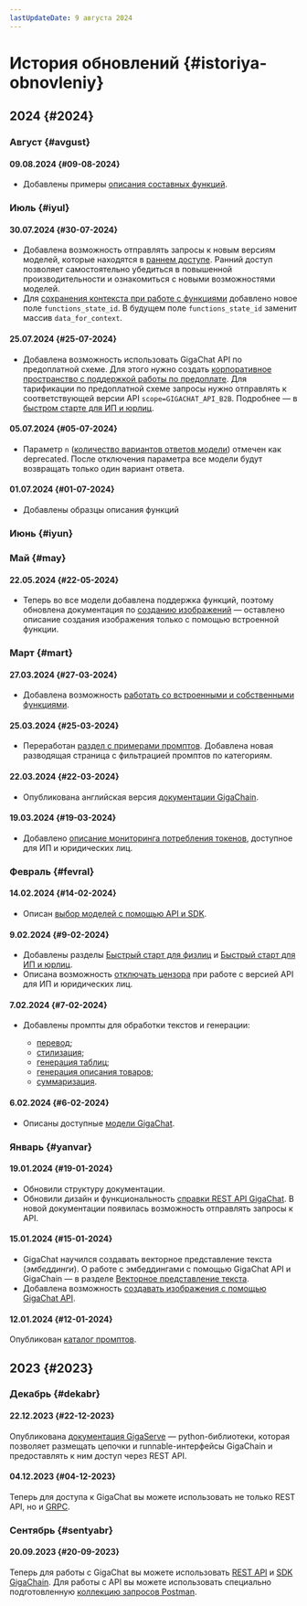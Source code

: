 ```yaml
---
lastUpdateDate: 9 августа 2024
---
```


# История обновлений {#istoriya-obnovleniy}

## 2024 {#2024}

### Август {#avgust}

#### 09.08.2024 {#09-08-2024}

* Добавлены примеры [описания составных функций](/ru/gigachat/api/function-calling#functions-descriptions-example).

### Июль {#iyul}

#### 30.07.2024 {#30-07-2024}

* Добавлена возможность отправлять запросы к новым версиям моделей, которые находятся в [раннем доступе](/ru/gigachat/models#obrashenie-k-modelyam-rannego-dostupa). Ранний доступ позволяет самостоятельно убедиться в повышенной производительности и ознакомиться с новыми возможностями моделей.
* Для [сохранения контекста при работе с функциями](/ru/gigachat/api/function-calling#c-pomoshyu-polya-functionsstateid) добавлено новое поле `functions_state_id`. В будущем поле `functions_state_id` заменит массив `data_for_context`.

#### 25.07.2024 {#25-07-2024}

* Добавлена возможность использовать GigaChat API по предоплатной схеме. Для этого нужно создать [корпоративное пространство с поддержкой работы по предоплате](/ru/va/about/legal-entities/corporate-space#korporativnoe-predoplata). Для тарификации по предоплатной схеме запросы нужно отправлять к соответствующей версии API `scope=GIGACHAT_API_B2B`. Подробнее — в [быстром старте для ИП и юрлиц](/ru/gigachat/legal-quickstart#shag-1-otpravte-zayavku-na-dostup-k-proektu-giga-chat-api).

#### 05.07.2024 {#05-07-2024}

* Параметр `n` ([количество вариантов ответов модели](/ru/gigachat/api/reference/rest/post-chat)) отмечен как deprecated. После отключения параметра все модели будут возвращать только один вариант ответа.

#### 01.07.2024 {#01-07-2024}

* Добавлены образцы описания функций

### Июнь {#iyun}

### Май {#may}

#### 22.05.2024 {#22-05-2024}

* Теперь во все модели добавлена поддержка функций, поэтому обновлена документация по [созданию изображений](/ru/gigachat/api/images-generation) — оставлено описание создания изображения только с помощью встроенной функции.

### Март {#mart}

#### 27.03.2024 {#27-03-2024}

* Добавлена возможность [работать со встроенными и собственными функциями](/ru/gigachat/api/function-calling).

#### 25.03.2024 {#25-03-2024}

* Переработан [раздел с примерами промптов](/ru/gigachat/prompts-hub/overview). Добавлена новая разводящая страница с фильтрацией промптов по категориям.

#### 22.03.2024 {#22-03-2024}

* Опубликована английская версия [документации GigaChain](/ru/gigachain/overview). 

#### 19.03.2024 {#19-03-2024}

* Добавлено [описание мониторинга потребления токенов](/ru/gigachat/api/token-consumption), доступное для ИП и юридических лиц.

### Февраль {#fevral}

#### 14.02.2024 {#14-02-2024}

* Описан [выбор моделей с помощью API и SDK](/ru/gigachat/api/selecting-a-model).

#### 9.02.2024 {#9-02-2024}

* Добавлены разделы [Быстрый старт для физлиц](ru/gigachat/individuals-quickstart) и [Быстрый старт для ИП и юрлиц](/ru/gigachat/legal-quickstart).
* Описана возможность [отключать цензора](/ru/gigachat/limitations#tematicheskie-ogranicheniya-zaprosov) при работе с версией API для ИП и юридических лиц.

#### 7.02.2024 {#7-02-2024}

* Добавлены промпты для обработки текстов и генерации:

  * [перевод](/ru/gigachat/prompts-hub/content/translation);
  * [стилизация](/ru/gigachat/prompts-hub/content/text-rewrite);
  * [генерация таблиц](/ru/gigachat/prompts-hub/content/table-generation);
  * [генерация описания товаров](/ru/gigachat/prompts-hub/content/product-description);
  * [суммаризация](/ru/gigachat/prompts-hub/summarization/large-texts).

#### 6.02.2024 {#6-02-2024}

* Описаны доступные [модели GigaChat](/ru/gigachat/models).

### Январь {#yanvar}

#### 19.01.2024 {#19-01-2024}

* Обновили структуру документации.
* Обновили дизайн и функциональность [справки REST API GigaChat](/ru/gigachat/api/reference/rest/gigachat-api). В новой документации появилась возможность отправлять запросы к API.

#### 15.01.2024 {#15-01-2024}

* GigaChat научился создавать векторное представление текста (*эмбеддинги*). О работе с эмбеддингами с помощью GigaChat API и GigaChain — в разделе [Векторное представление текста](/ru/gigachat/api/embeddings).
* Добавлена возможность [создавать изображения с помощью GigaChat API](/ru/gigachat/api/images-generation).

#### 12.01.2024 {#12-01-2024}

Опубликован [каталог промптов](/ru/gigachat/prompts-hub/overview).

## 2023 {#2023}

### Декабрь {#dekabr}

#### 22.12.2023 {#22-12-2023}

Опубликована [документация GigaServe](/ru/gigachain/gigaserve) — python-библиотеки, которая позволяет размещать цепочки и runnable-интерфейсы GigaChain и предоставлять к ним доступ через REST API.

#### 04.12.2023 {#04-12-2023}

Теперь для доступа к GigaChat вы можете использовать не только REST API, но и [GRPC](/ru/gigachat/api/reference-grpc).

### Сентябрь {#sentyabr}

#### 20.09.2023 {#20-09-2023}

Теперь для работы с GigaChat вы можете использовать [REST API](/ru/gigachat/api/overview) и [SDK GigaChain](/ru/gigachain/overview).
Для работы с API вы можете использовать специально подготовленную [коллекцию запросов Postman](/ru/gigachat/api/postman-request-collection).